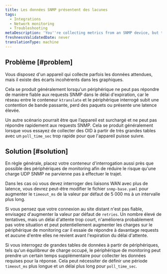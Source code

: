 ```yaml
---
title: Les données SNMP présentent des lacunes
tags:
  - Integrations
  - Network monitoring
  - Troubleshooting
metaDescription: 'You''re collecting metrics from an SNMP device, but the data has inconsistent gaps.'
freshnessValidatedDate: never
translationType: machine
---
```


## Problème [#problem]

Vous disposez d&apos;un appareil qui collecte parfois les données attendues, mais il existe des écarts incohérents dans les graphiques.

Cela se produit généralement lorsqu&apos;un périphérique ne peut pas répondre de manière fiable aux requests SNMP dans le délai d&apos;expiration, car le réseau entre le conteneur `ktranslate` et le périphérique interrogé subit une contention de bande passante, perd des paquets ou présente une latence élevée.

Un autre scénario pourrait être que l’appareil est surchargé et ne peut pas répondre rapidement aux requests SNMP. Cela se produit généralement lorsque vous essayez de collecter des OID à partir de très grandes tables avec un `poll_time_sec` trop rapide pour que l&apos;appareil puisse suivre.

## Solution [#solution]

En règle générale, placez votre conteneur d&apos;interrogation aussi près que possible des périphériques de monitoring afin de réduire le risque qu&apos;une charge UDP SNMP ne parvienne pas à effectuer le trajet.

Dans les cas où vous devez interroger des liaisons WAN avec plus de latence, vous devrez peut-être modifier le fichier `snmp-base.yaml` pour augmenter le `timeout_ms` de la valeur par défaut de 5 000 ms à un intervalle plus long.

Si vous pensez que votre connexion au site distant n&apos;est pas fiable, envisagez d&apos;augmenter la valeur par défaut de `retries`. Un nombre élevé de tentatives, mais un délai d&apos;attente trop court, n&apos;améliorera probablement pas votre situation et peut potentiellement augmenter les charges sur le périphérique de monitoring car il essaie de répondre à davantage requests et aucune d&apos;entre elles ne revient avant l&apos;expiration du délai d&apos;attente.

Si vous interrogez de grandes tables de données à partir de périphériques, tels qu&apos;un équilibreur de charge occupé, le périphérique de monitoring peut prendre un certain temps supplémentaire pour collecter les données requises pour la réponse. Cela peut nécessiter de définir une période `timeout_ms` plus longue et un délai plus long pour `poll_time_sec`.